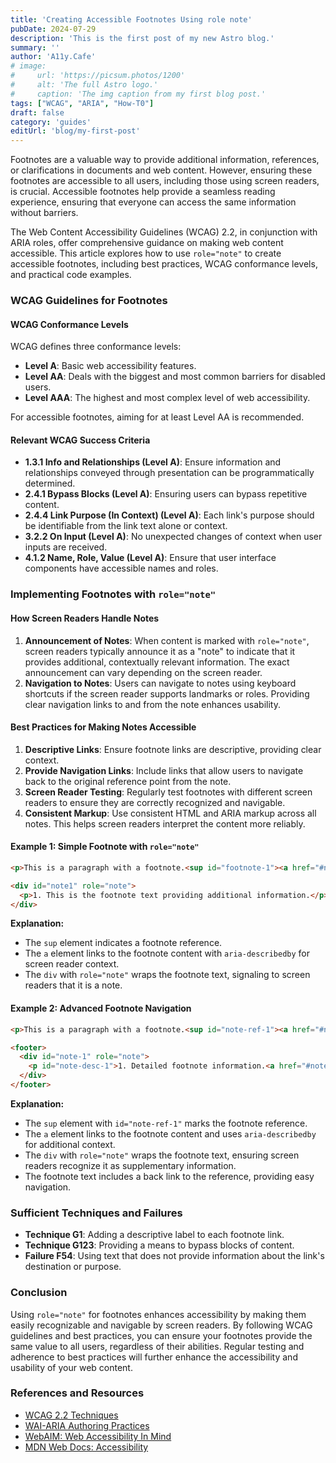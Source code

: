 ```yaml
---
title: 'Creating Accessible Footnotes Using role note'
pubDate: 2024-07-29
description: 'This is the first post of my new Astro blog.'
summary: ''
author: 'A11y.Cafe'
# image:
#     url: 'https://picsum.photos/1200'
#     alt: 'The full Astro logo.'
#     caption: 'The img caption from my first blog post.'
tags: ["WCAG", "ARIA", "How-T0"]
draft: false
category: 'guides'
editUrl: 'blog/my-first-post'
---
```


Footnotes are a valuable way to provide additional information, references, or clarifications in documents and web content. However, ensuring these footnotes are accessible to all users, including those using screen readers, is crucial. Accessible footnotes help provide a seamless reading experience, ensuring that everyone can access the same information without barriers.

The Web Content Accessibility Guidelines (WCAG) 2.2, in conjunction with ARIA roles, offer comprehensive guidance on making web content accessible. This article explores how to use `role="note"` to create accessible footnotes, including best practices, WCAG conformance levels, and practical code examples.

### WCAG Guidelines for Footnotes

#### WCAG Conformance Levels

WCAG defines three conformance levels:

- **Level A**: Basic web accessibility features.
- **Level AA**: Deals with the biggest and most common barriers for disabled users.
- **Level AAA**: The highest and most complex level of web accessibility.

For accessible footnotes, aiming for at least Level AA is recommended.

#### Relevant WCAG Success Criteria

- **1.3.1 Info and Relationships (Level A)**: Ensure information and relationships conveyed through presentation can be programmatically determined.
- **2.4.1 Bypass Blocks (Level A)**: Ensuring users can bypass repetitive content.
- **2.4.4 Link Purpose (In Context) (Level A)**: Each link's purpose should be identifiable from the link text alone or context.
- **3.2.2 On Input (Level A)**: No unexpected changes of context when user inputs are received.
- **4.1.2 Name, Role, Value (Level A)**: Ensure that user interface components have accessible names and roles.

### Implementing Footnotes with `role="note"`

#### How Screen Readers Handle Notes

1. **Announcement of Notes**: When content is marked with `role="note"`, screen readers typically announce it as a "note" to indicate that it provides additional, contextually relevant information. The exact announcement can vary depending on the screen reader.
2. **Navigation to Notes**: Users can navigate to notes using keyboard shortcuts if the screen reader supports landmarks or roles. Providing clear navigation links to and from the note enhances usability.

#### Best Practices for Making Notes Accessible

1. **Descriptive Links**: Ensure footnote links are descriptive, providing clear context.
2. **Provide Navigation Links**: Include links that allow users to navigate back to the original reference point from the note.
3. **Screen Reader Testing**: Regularly test footnotes with different screen readers to ensure they are correctly recognized and navigable.
4. **Consistent Markup**: Use consistent HTML and ARIA markup across all notes. This helps screen readers interpret the content more reliably.

#### Example 1: Simple Footnote with `role="note"`

```html
<p>This is a paragraph with a footnote.<sup id="footnote-1"><a href="#note1" aria-describedby="note1">1</a></sup></p>

<div id="note1" role="note">
  <p>1. This is the footnote text providing additional information.</p>
</div>
```

**Explanation:**

- The `sup` element indicates a footnote reference.
- The `a` element links to the footnote content with `aria-describedby` for screen reader context.
- The `div` with `role="note"` wraps the footnote text, signaling to screen readers that it is a note.

#### Example 2: Advanced Footnote Navigation

```html
<p>This is a paragraph with a footnote.<sup id="note-ref-1"><a href="#note-1" aria-describedby="note-desc-1">1</a></sup></p>

<footer>
  <div id="note-1" role="note">
    <p id="note-desc-1">1. Detailed footnote information.<a href="#note-ref-1" aria-label="Return to reference">↩</a></p>
  </div>
</footer>
```

**Explanation:**

- The `sup` element with `id="note-ref-1"` marks the footnote reference.
- The `a` element links to the footnote content and uses `aria-describedby` for additional context.
- The `div` with `role="note"` wraps the footnote text, ensuring screen readers recognize it as supplementary information.
- The footnote text includes a back link to the reference, providing easy navigation.

### Sufficient Techniques and Failures

- **Technique G1**: Adding a descriptive label to each footnote link.
- **Technique G123**: Providing a means to bypass blocks of content.
- **Failure F54**: Using text that does not provide information about the link's destination or purpose.

### Conclusion

Using `role="note"` for footnotes enhances accessibility by making them easily recognizable and navigable by screen readers. By following WCAG guidelines and best practices, you can ensure your footnotes provide the same value to all users, regardless of their abilities. Regular testing and adherence to best practices will further enhance the accessibility and usability of your web content.

### References and Resources

 
<ul>
  <li><a href="https://www.w3.org/WAI/WCAG22/Techniques/" target="_blank">WCAG 2.2 Techniques</a></li>
  <li><a href="https://www.w3.org/TR/wai-aria-practices-1.1/" target="_blank">WAI-ARIA Authoring Practices</a></li>
  <li><a href="https://webaim.org/" target="_blank">WebAIM: Web Accessibility In Mind</a></li>
  <li><a href="https://developer.mozilla.org/en-US/docs/Web/Accessibility" target="_blank">MDN Web Docs: Accessibility</a></li>
</ul>
 